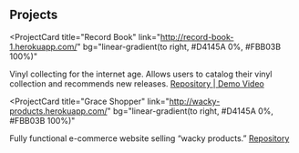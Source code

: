 ## Projects

<ProjectCard
  title="Record Book"
  link="http://record-book-1.herokuapp.com/"
  bg="linear-gradient(to right, #D4145A 0%, #FBB03B 100%)"
>
  Vinyl collecting for the internet age. Allows users to catalog their vinyl
  collection and recommends new releases.
  <a href="https://github.com/amayaea/Record-Book"> Repository </a>|<a href="https://www.youtube.com/watch?v=UqG9vItTdg8"> Demo Video </a>
</ProjectCard>

<ProjectCard
  title="Grace Shopper"
  link="http://wacky-products.herokuapp.com/"
  bg="linear-gradient(to right, #D4145A 0%, #FBB03B 100%)"
>
  Fully functional e-commerce website selling “wacky products.”
  <a href="https://github.com/grace-shopper-1906/grace-shopper"> Repository </a>
</ProjectCard>
